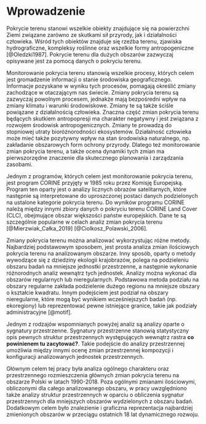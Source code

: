 # Wprowadzenie {#wprowadzenie}

<!-- 1.Co to jest pokrycie terenu? -->
Pokrycie terenu stanowi wszelkie obiekty znajdujące się na powierzchni Ziemi związane zarówno ze skutkami sił przyrody, jak i działalności człowieka. Wśród tych obiektów znajduje się rzeźba terenu, zjawiska hydrograficzne, kompleksy roślinne oraz wszelkie formy antropogeniczne [@Oledzki1987].
Pokrycie terenu dla dużych obszarów zazwyczaj opisywane jest za pomocą danych o pokryciu terenu.

<!-- 2.Co to monitorowanie tego pokrycia i po co? -->
Monitorowanie pokrycia terenu stanowią wszelkie procesy, których celem jest gromadzenie informacji o stanie środowiska geograficznego.
Informacje pozyskane w wyniku tych procesów, pomagają określić zmiany zachodzące w otaczającym nas świecie.
Zmiany pokrycia terenu są zazwyczaj powolnym procesem, jednakże mają bezpośredni wpływ na zmiany klimatu i warunki środowiskowe.
Zmiany te są także ściśle powiązane z działalnością człowieka.
Znaczna część zmian pokrycia terenu będących skutkiem antropopresji ma charakter negatywny i jest związana z rozwojem środowisk antropogenicznych.
Zmiany te prowadzą do stopniowej utraty bioróżnorodności ekosystemów.
Działalność człowieka może mieć także pozytywny wpływ na stan środowiska naturalnego, np. zakładanie obszarowych form ochrony przyrody.
Dlatego też monitorowanie zmian pokrycia terenu, a także ocena dynamiki tych zmian ma pierwszorzędne znaczenie dla skutecznego planowania i zarządzania zasobami.

Jednym z programów, których celem jest monitorowanie pokrycia terenu, jest program CORINE przyjęty w 1985 roku przez Komisję Europejską.
Program ten oparty jest o analizy licznych obrazów satelitarnych, które następnie są interpretowane do uproszczonej postaci danych podzielonych na ustalone kategorie pokrycia terenu.
Do wyników programu CORINE należą między innymi zbiory danych o pokryciu terenu CORINE Land Cover (CLC), obejmujące obszar większości państw europejskich.
Dane te są szczególnie popularne w celach analiz zmian pokrycia terenu [@Mierzwiak_Całka_2019] [@Ciolkosz_Polawski_2006].

<!-- Metody analiz pokrycia terenu -->
Zmiany pokrycia terenu można analizować wykorzystując różne metody.
Najbardziej podstawowym sposobem, jest prosta analiza zmian ilościowych pokrycia terenu na analizowanym obszarze.
Inny sposób, oparty o metody wywodzące się z dziedziny ekologii krajobrazów, polega na podzieleniu obszaru badań na mniejsze jednostki przestrzenne, a następnie wykonanie różnorodnych analiz wewnątrz tych jednostek.
Analizy można wykonać dla obszarów regularnych lub nieregularnych.
Podstawowa metoda podziału na obszary regularne zakłada podzielenie dużego regionu na mniejsze obszary o kształcie kwadratu.
Innym podejściem jest podział na obszary nieregularne, które mogą być wynikiem wcześniejszych badań (np. ekoregiony) lub reprezentować pewne istniejące granice, takie jak podziały administracyjne [@motif].

<!-- Sygnatury przestrzenne można obliczyć dla obszarów regularnych lub nieregularnych. Podstawowym przykładem używania zwykłych obszarów jest podzielenie dużego regionu na kilka mniejszych obszarów o rozmiarze kwadratu -->
<!-- Innym podejściem jest wykorzystanie regionów nieregularnych, które mogą być wynikiem wcześniejszych badań (np. ekoregiony, regionalizacje klimatyczne) lub reprezentują pewne istniejące granice, takie jak powiaty, stany lub kraje.  -->

<!-- Coś o sygnaturach przestrzennych -->
Jednym z rodzajów wspomnianych powyżej analiz są analizy oparte o sygnatury przestrzenne.
Sygnatury przestrzenne stanowią statystyczny opis pewnych struktur przestrzennych występujących wewnątrz rastra **co powinienem tu zacytować?**.
Takie podejście do analizy przestrzennej umożliwia między innymi ocenę zmian przestrzennej kompozycji i konfiguracji analizowanych jednostek przestrzennych.

<!-- 5.Cel -->
Głównym celem tej pracy była analiza ogólnego charakteru oraz przestrzennego rozmieszczenia głównych zmian pokrycia terenu na obszarze Polski w latach 1990-2018.
Poza ogólnymi zmianami ilościowymi, obliczonymi dla całego analizowanego obszaru, w pracy uwzględniono także analizy struktur przestrzennych w oparciu o obliczenia sygnatur przestrzennych dla mniejszych obszarów wydzielonych z obszaru badań.
Dodatkowym celem było znalezienie i graficzna reprezentacja najbardziej zmienionych obszarów w przeciągu ostatnich 18 lat dynamicznego rozwoju.
